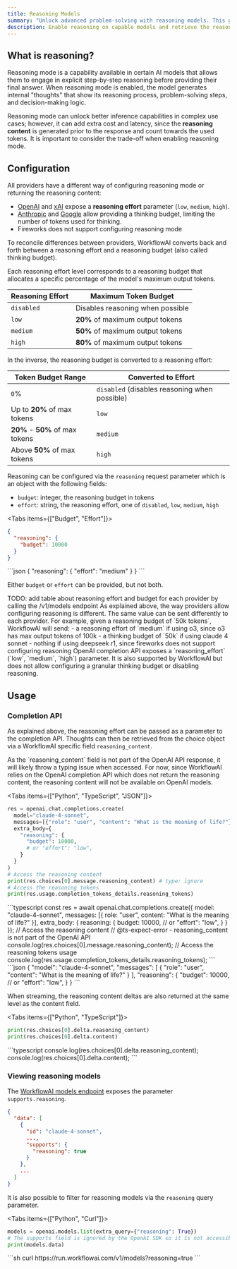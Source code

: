 ```yaml
---
title: Reasoning Models
summary: "Unlock advanced problem-solving with reasoning models. This guide explains how to enable and configure reasoning mode to get step-by-step thought processes from capable models."
description: Enable reasoning on capable models and retrieve the reasoning content.
---
```



## What is reasoning?

Reasoning mode is a capability available in certain AI models that allows them to engage in explicit step-by-step reasoning before providing their final answer. When reasoning mode is enabled, the model generates internal "thoughts" that show its reasoning process, problem-solving steps, and decision-making logic.

Reasoning mode can unlock better inference capabilities in complex use cases; however, it can add extra cost and latency, since the **reasoning content** is generated prior to the response and count towards the used tokens. It is important to consider the trade-off when enabling reasoning mode.

## Configuration

All providers have a different way of configuring reasoning mode or returning the reasoning content:
- [OpenAI](https://platform.openai.com/docs/guides/reasoning) and [xAI](https://docs.x.ai/docs/guides/reasoning) expose a **reasoning effort** parameter (`low`, `medium`, `high`).
- [Anthropic](https://docs.anthropic.com/en/docs/build-with-claude/extended-thinking) and [Google](https://ai.google.dev/gemini-api/docs/thinking) allow providing a thinking budget, limiting the number of tokens used for thinking.
- Fireworks does not support configuring reasoning mode

To reconcile differences between providers, WorkflowAI converts back and forth between a reasoning effort and a reasoning budget (also called thinking budget).

Each reasoning effort level corresponds to a reasoning budget that allocates a specific percentage of the model's maximum output tokens.

| Reasoning Effort | Maximum Token Budget |
|------------------|---------------------|
| `disabled` | Disables reasoning when possible |
| `low` | **20%** of maximum output tokens |
| `medium` | **50%** of maximum output tokens |
| `high` | **80%** of maximum output tokens |

In the inverse, the reasoning budget is converted to a reasoning effort:

| Token Budget Range | Converted to Effort |
|-------------------|-------------------|
| `0`% | `disabled` (disables reasoning when possible) |
| Up to **20%** of max tokens | `low` |
| **20%** - **50%** of max tokens | `medium` |
| Above **50%** of max tokens | `high` |

Reasoning can be configured via the `reasoning` request parameter which is an object with the following fields:
- `budget`: integer, the reasoning budget in tokens
- `effort`: string, the reasoning effort, one of `disabled`, `low`, `medium`, `high`

<Tabs items={["Budget", "Effort"]}>
  <Tab>
  ```json
  {
    "reasoning": {
      "budget": 10000
    }
  }
  ```
  </Tab>
  <Tab>
  ```json
  {
    "reasoning": {
      "effort": "medium"
    }
  }
  ```
  </Tab>
</Tabs>

Either `budget` or `effort` can be provided, but not both.

<Callout type="error">
TODO: add table about reasoning effort and budget for each provider by calling the /v1/models endpoint
</Callout>


<Callout type="info">
As explained above, the way providers allow configuring reasoning is different. The same value can be sent differently to each provider. For example, given a reasoning budget of `50k tokens`, WorkflowAI will send:
- a reasoning effort of `medium` if using o3, since o3 has max output tokens of 100k
- a thinking budget of `50k` if using claude 4 sonnet
- nothing if using deepseek r1, since fireworks does not support configuring reasoning
</Callout>

<Callout type="info">
OpenAI completion API exposes a `reasoning_effort` (`low`, `medium`, `high`) parameter. It is also supported by WorkflowAI but does not allow configuring a granular thinking budget or disabling reasoning.
</Callout>

## Usage

### Completion API

As explained above, the reasoning effort can be passed as a parameter to the completion API. Thoughts can then be retrieved from the choice object via a WorkflowAI specific field `reasoning_content`.

<Callout type="warning">
As the `reasoning_content` field is not part of the OpenAI API response, it will likely throw a typing issue when accessed.
</Callout>

<Callout type="info">
For now, since WorkflowAI relies on the OpenAI completion API which does not return the reasoning content, the reasoning content will not be available on OpenAI models.
</Callout>

<Tabs items={["Python", "TypeScript", "JSON"]}>
  <Tab>
  ```python
  res = openai.chat.completions.create(
    model="claude-4-sonnet",
    messages=[{"role": "user", "content": "What is the meaning of life?"}],
    extra_body={
      "reasoning": {
        "budget": 10000,
        # or "effort": "low",
      }
    }
  )
  # Access the reasoning content
  print(res.choices[0].message.reasoning_content) # type: ignore
  # Access the reasoning tokens
  print(res.usage.completion_tokens_details.reasoning_tokens)
  ```
  </Tab>
  <Tab>
  ```typescript
  const res = await openai.chat.completions.create({
    model: "claude-4-sonnet",
    messages: [{ role: "user", content: "What is the meaning of life?" }],
    extra_body: {
      reasoning: {
        budget: 10000,
        // or "effort": "low",
      }
    }
  });
  // Access the reasoning content
  // @ts-expect-error - reasoning_content is not part of the OpenAI API
  console.log(res.choices[0].message.reasoning_content); 
  // Access the reasoning tokens usage
  console.log(res.usage.completion_tokens_details.reasoning_tokens);
  ```
  </Tab>
  <Tab>
  ```json
  {
    "model": "claude-4-sonnet",
    "messages": [
      {
        "role": "user", 
        "content": "What is the meaning of life?"
      }
    ],
    "reasoning": {
      "budget": 10000,
      // or "effort": "low",
    }
  }
  ```
  </Tab>
</Tabs>


When streaming, the reasoning content deltas are also returned at the same level as the content field.

<Tabs items={["Python", "TypeScript"]}>
  <Tab>
  ```python
  print(res.choices[0].delta.reasoning_content)
  print(res.choices[0].delta.content)
  ```
  </Tab>
  <Tab>
  ```typescript
  console.log(res.choices[0].delta.reasoning_content); 
  console.log(res.choices[0].delta.content); 
  ```
  </Tab>
</Tabs>

### Viewing reasoning models

The [WorkflowAI models endpoint](https://run.workflowai.com/v1/models) exposes the parameter `supports.reasoning`.

```json
{
  "data": [
    {
      "id": "claude-4-sonnet",
      ...,
      "supports": {
        "reasoning": true
      }
    },
    ...
  ]
}
```

It is also possible to filter for reasoning models via the `reasoning` query parameter.

<Tabs items={["Python", "Curl"]}>
<Tab>
```python
models = openai.models.list(extra_query={"reasoning": True})
# The supports field is ignored by the OpenAI SDK so it is not accessible
print(models.data)
```
</Tab>
<Tab>
```sh 
curl https://run.workflowai.com/v1/models?reasoning=true
```
</Tab>
</Tabs>



